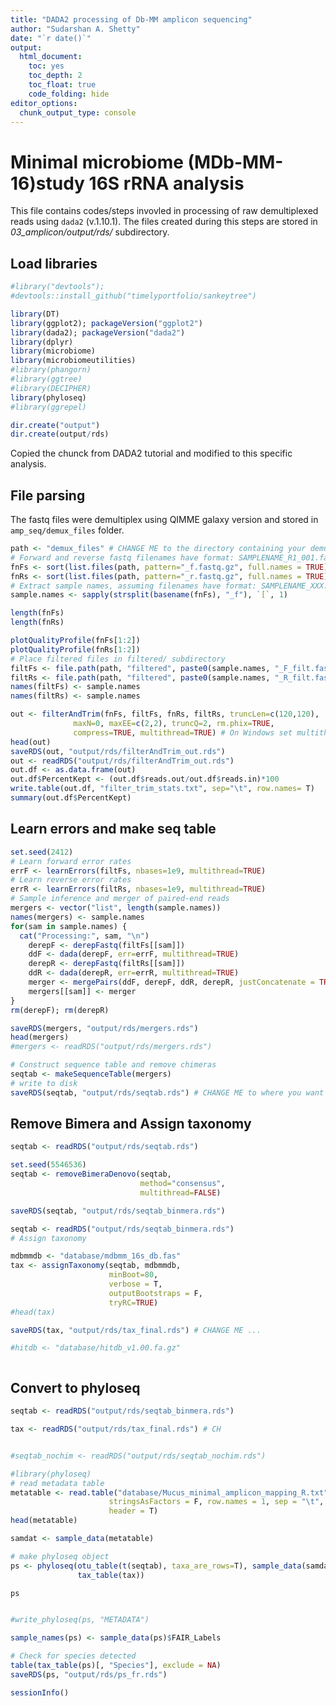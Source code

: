 ```yaml
---
title: "DADA2 processing of Db-MM amplicon sequencing"
author: "Sudarshan A. Shetty"
date: "`r date()`"
output: 
  html_document: 
    toc: yes
    toc_depth: 2
    toc_float: true
    code_folding: hide  
editor_options: 
  chunk_output_type: console
---
```



# Minimal microbiome (MDb-MM-16)study 16S rRNA analysis  

This file contains codes/steps invovled in processing of raw demultiplexed reads using `dada2` (v.1.10.1). The files created during this steps are stored in *03_amplicon/output/rds/* subdirectory.     

## Load libraries  

```r
#library("devtools"); 
#devtools::install_github("timelyportfolio/sankeytree")

library(DT) 
library(ggplot2); packageVersion("ggplot2")
library(dada2); packageVersion("dada2")
library(dplyr)
library(microbiome)
library(microbiomeutilities)
#library(phangorn)
#library(ggtree)
#library(DECIPHER)
library(phyloseq)
#library(ggrepel)

dir.create("output")
dir.create(output/rds)
```


Copied the chunck from DADA2 tutorial and modified to this specific analysis.  

## File parsing

The fastq files were demultiplex using QIMME galaxy version and stored in `amp_seq/demux_files` folder.  

```r

path <- "demux_files" # CHANGE ME to the directory containing your demultiplexed fastq files
# Forward and reverse fastq filenames have format: SAMPLENAME_R1_001.fastq and SAMPLENAME_R2_001.fastq
fnFs <- sort(list.files(path, pattern="_f.fastq.gz", full.names = TRUE))
fnRs <- sort(list.files(path, pattern="_r.fastq.gz", full.names = TRUE))
# Extract sample names, assuming filenames have format: SAMPLENAME_XXX.fastq
sample.names <- sapply(strsplit(basename(fnFs), "_f"), `[`, 1)

length(fnFs)
length(fnRs)

plotQualityProfile(fnFs[1:2])
plotQualityProfile(fnRs[1:2])
# Place filtered files in filtered/ subdirectory
filtFs <- file.path(path, "filtered", paste0(sample.names, "_F_filt.fastq.gz"))
filtRs <- file.path(path, "filtered", paste0(sample.names, "_R_filt.fastq.gz"))
names(filtFs) <- sample.names
names(filtRs) <- sample.names

out <- filterAndTrim(fnFs, filtFs, fnRs, filtRs, truncLen=c(120,120),
              maxN=0, maxEE=c(2,2), truncQ=2, rm.phix=TRUE,
              compress=TRUE, multithread=TRUE) # On Windows set multithread=FALSE
head(out)
saveRDS(out, "output/rds/filterAndTrim_out.rds")
out <- readRDS("output/rds/filterAndTrim_out.rds")
out.df <- as.data.frame(out)
out.df$PercentKept <- (out.df$reads.out/out.df$reads.in)*100
write.table(out.df, "filter_trim_stats.txt", sep="\t", row.names= T)
summary(out.df$PercentKept)
```

## Learn errors and make seq table  

```r

set.seed(2412)
# Learn forward error rates
errF <- learnErrors(filtFs, nbases=1e9, multithread=TRUE)
# Learn reverse error rates
errR <- learnErrors(filtRs, nbases=1e9, multithread=TRUE)
# Sample inference and merger of paired-end reads
mergers <- vector("list", length(sample.names))
names(mergers) <- sample.names
for(sam in sample.names) {
  cat("Processing:", sam, "\n")
    derepF <- derepFastq(filtFs[[sam]])
    ddF <- dada(derepF, err=errF, multithread=TRUE)
    derepR <- derepFastq(filtRs[[sam]])
    ddR <- dada(derepR, err=errR, multithread=TRUE)
    merger <- mergePairs(ddF, derepF, ddR, derepR, justConcatenate = TRUE)
    mergers[[sam]] <- merger
}
rm(derepF); rm(derepR)

saveRDS(mergers, "output/rds/mergers.rds")
head(mergers)
#mergers <- readRDS("output/rds/mergers.rds")

# Construct sequence table and remove chimeras
seqtab <- makeSequenceTable(mergers)
# write to disk
saveRDS(seqtab, "output/rds/seqtab.rds") # CHANGE ME to where you want sequence table saved

```


## Remove Bimera and Assign taxonomy

```r

seqtab <- readRDS("output/rds/seqtab.rds")

set.seed(5546536)
seqtab <- removeBimeraDenovo(seqtab, 
                             method="consensus", 
                             multithread=FALSE)

saveRDS(seqtab, "output/rds/seqtab_binmera.rds")

seqtab <- readRDS("output/rds/seqtab_binmera.rds")
# Assign taxonomy

mdbmmdb <- "database/mdbmm_16s_db.fas"
tax <- assignTaxonomy(seqtab, mdbmmdb, 
                      minBoot=80, 
                      verbose = T,
                      outputBootstraps = F,
                      tryRC=TRUE)
#head(tax)

saveRDS(tax, "output/rds/tax_final.rds") # CHANGE ME ...

#hitdb <- "database/hitdb_v1.00.fa.gz"



```


## Convert to phyloseq  

```r

seqtab <- readRDS("output/rds/seqtab_binmera.rds")

tax <- readRDS("output/rds/tax_final.rds") # CH


#seqtab_nochim <- readRDS("output/rds/seqtab_nochim.rds")

#library(phyloseq)
# read metadata table
metatable <- read.table("database/Mucus_minimal_amplicon_mapping_R.txt", 
                      stringsAsFactors = F, row.names = 1, sep = "\t",
                      header = T)
head(metatable)

samdat <- sample_data(metatable)

# make phyloseq object
ps <- phyloseq(otu_table(t(seqtab), taxa_are_rows=T), sample_data(samdat),
               tax_table(tax))

ps


#write_phyloseq(ps, "METADATA")

sample_names(ps) <- sample_data(ps)$FAIR_Labels

# Check for species detected
table(tax_table(ps)[, "Species"], exclude = NA)
saveRDS(ps, "output/rds/ps_fr.rds") 

```

```r
sessionInfo()
```



